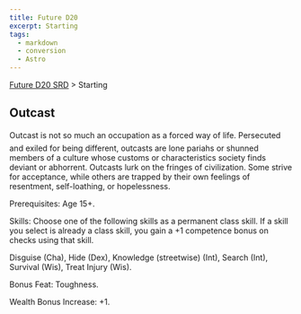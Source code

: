 ```yaml
---
title: Future D20
excerpt: Starting
tags:
  - markdown
  - conversion
  - Astro
---
```






[Future D20 SRD]( / ) > Starting




## Outcast


Outcast is not so much an occupation as a forced way of life. Persecuted and exiled for being different, outcasts are lone pariahs or shunned members of a culture whose customs or characteristics society finds deviant or abhorrent. Outcasts lurk on the fringes of civilization. Some strive for acceptance, while others are trapped by their own feelings of resentment, self-loathing, or hopelessness.


Prerequisites: Age 15+.


Skills: Choose one of the following skills as a permanent class skill. If a skill you select is already a class skill, you gain a +1 competence bonus on checks using that skill.


Disguise (Cha), Hide (Dex), Knowledge (streetwise) (Int), Search (Int), Survival (Wis), Treat Injury (Wis).


Bonus Feat: Toughness.


Wealth Bonus Increase: +1.



